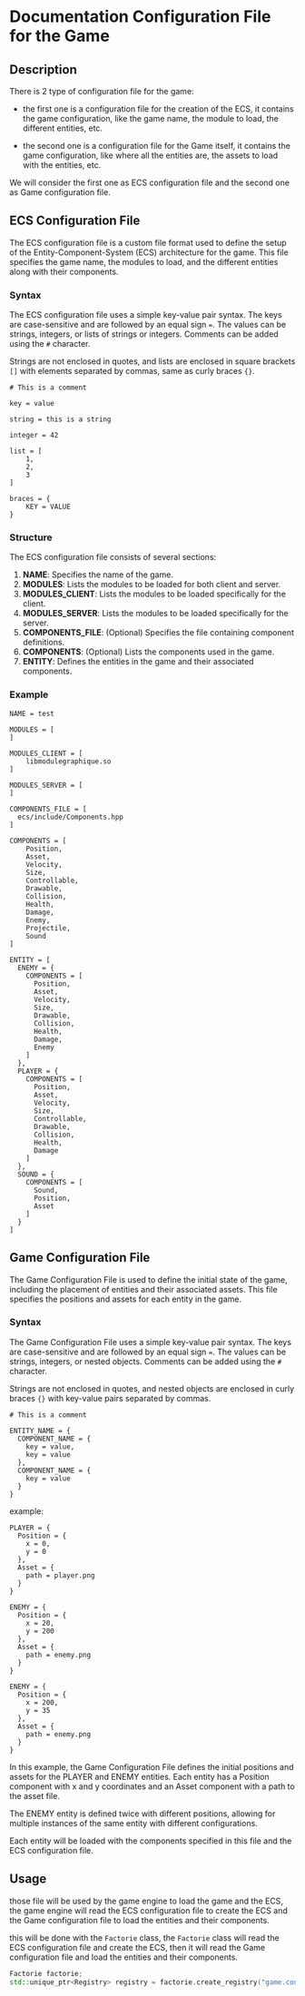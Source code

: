 # Documentation Configuration File for the Game

## Description

There is 2 type of configuration file for the game:

  - the first one is a configuration file for the creation of the ECS, it contains the game configuration, like the game name, the module to load, the different entities, etc.

  - the second one is a configuration file for the Game itself, it contains the game configuration, like where all the entities are, the assets to load with the entities, etc.


We will consider the first one as ECS configuration file and the second one as Game configuration file.

## ECS Configuration File

The ECS configuration file is a custom file format used to define the setup of the Entity-Component-System (ECS) architecture for the game. This file specifies the game name, the modules to load, and the different entities along with their components.

### Syntax

The ECS configuration file uses a simple key-value pair syntax. The keys are case-sensitive and are followed by an equal sign `=`. The values can be strings, integers, or lists of strings or integers. Comments can be added using the `#` character.

Strings are not enclosed in quotes, and lists are enclosed in square brackets `[]` with elements separated by commas, same as curly braces `{}`.

```properties
# This is a comment

key = value

string = this is a string

integer = 42

list = [
    1,
    2,
    3
]

braces = {
    KEY = VALUE
}
```


### Structure

The ECS configuration file consists of several sections:

1. **NAME**: Specifies the name of the game.
2. **MODULES**: Lists the modules to be loaded for both client and server.
3. **MODULES_CLIENT**: Lists the modules to be loaded specifically for the client.
4. **MODULES_SERVER**: Lists the modules to be loaded specifically for the server.
5. **COMPONENTS_FILE**: (Optional) Specifies the file containing component definitions.
6. **COMPONENTS**: (Optional) Lists the components used in the game.
7. **ENTITY**: Defines the entities in the game and their associated components.

### Example

```properties
NAME = test

MODULES = [
]

MODULES_CLIENT = [
    libmodulegraphique.so
]

MODULES_SERVER = [
]

COMPONENTS_FILE = [
  ecs/include/Components.hpp
]

COMPONENTS = [
    Position,
    Asset,
    Velocity,
    Size,
    Controllable,
    Drawable,
    Collision,
    Health,
    Damage,
    Enemy,
    Projectile,
    Sound
]

ENTITY = [
  ENEMY = {
    COMPONENTS = [
      Position,
      Asset,
      Velocity,
      Size,
      Drawable,
      Collision,
      Health,
      Damage,
      Enemy
    ]
  },
  PLAYER = {
    COMPONENTS = [
      Position,
      Asset,
      Velocity,
      Size,
      Controllable,
      Drawable,
      Collision,
      Health,
      Damage
    ]
  },
  SOUND = {
    COMPONENTS = [
      Sound,
      Position,
      Asset
    ]
  }
]
```

## Game Configuration File

The Game Configuration File is used to define the initial state of the game, including the placement of entities and their associated assets. This file specifies the positions and assets for each entity in the game.

### Syntax

The Game Configuration File uses a simple key-value pair syntax. The keys are case-sensitive and are followed by an equal sign `=`. The values can be strings, integers, or nested objects. Comments can be added using the `#` character.

Strings are not enclosed in quotes, and nested objects are enclosed in curly braces `{}` with key-value pairs separated by commas.

```gg
# This is a comment

ENTITY_NAME = {
  COMPONENT_NAME = {
    key = value,
    key = value
  },
  COMPONENT_NAME = {
    key = value
  }
}
```

example:

```gg
PLAYER = {
  Position = {
    x = 0,
    y = 0
  },
  Asset = {
    path = player.png
  }
}

ENEMY = {
  Position = {
    x = 20,
    y = 200
  },
  Asset = {
    path = enemy.png
  }
}

ENEMY = {
  Position = {
    x = 200,
    y = 35
  },
  Asset = {
    path = enemy.png
  }
}
```

In this example, the Game Configuration File defines the initial positions and assets for the PLAYER and ENEMY entities. Each entity has a Position component with x and y coordinates and an Asset component with a path to the asset file.

The ENEMY entity is defined twice with different positions, allowing for multiple instances of the same entity with different configurations.

Each entity will be loaded with the components specified in this file and the ECS configuration file.

## Usage

those file will be used by the game engine to load the game and the ECS, the game engine will read the ECS configuration file to create the ECS and the Game configuration file to load the entities and their components.

this will be done with the `Factorie` class, the `Factorie` class will read the ECS configuration file and create the ECS, then it will read the Game configuration file and load the entities and their components.

```cpp
Factorie factorie;
std::unique_ptr<Registry> registry = factorie.create_registry("game.conf", CLIENT);
```
